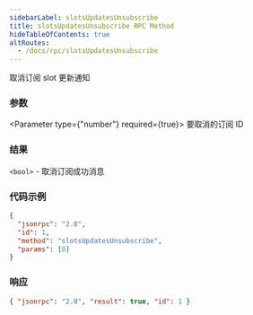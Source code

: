 ```yaml
---
sidebarLabel: slotsUpdatesUnsubscribe
title: slotsUpdatesUnsubscribe RPC Method
hideTableOfContents: true
altRoutes:
  - /docs/rpc/slotsUpdatesUnsubscribe
---
```


取消订阅 slot 更新通知

<DocSideBySide>

<DocLeftSide>

### 参数

<Parameter type={"number"} required={true}>
  要取消的订阅 ID
</Parameter>

### 结果

`<bool>` - 取消订阅成功消息

</DocLeftSide>

<DocRightSide>

### 代码示例

```json
{
  "jsonrpc": "2.0",
  "id": 1,
  "method": "slotsUpdatesUnsubscribe",
  "params": [0]
}
```

### 响应

```json
{ "jsonrpc": "2.0", "result": true, "id": 1 }
```

</DocRightSide>
</DocSideBySide>
